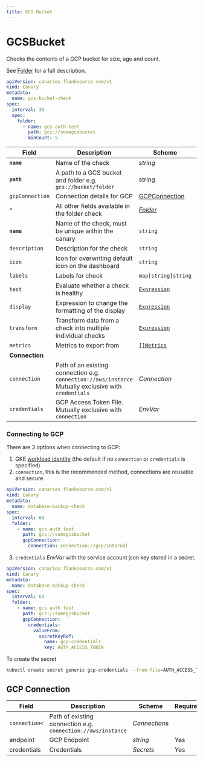 ```yaml
---
title: GCS Bucket
---
```


# <Icon name="gcs" /> GCSBucket

Checks the contents of a GCP bucket for size, age and count.

See [Folder](folder) for a full description.

```yaml title="gcs-folder-check.yaml"
apiVersion: canaries.flanksource.com/v1
kind: Canary
metadata:
  name: gcs-bucket-check
spec:
  interval: 30
  spec:
    folder:
      - name: gcs auth test
        path: gcs://somegcsbucket
        minCount: 5
```

| Field           | Description                                                                                                                       | Scheme                                                 | Required |
| --------------- | --------------------------------------------------------------------------------------------------------------------------------- | ------------------------------------------------------ | -------- |
| **`name`**      | Name of the check                                                                                                                 | _string_                                               | Yes      |
| **`path`**      | A path to a GCS bucket and folder e.g. `gcs://bucket/folder`                                                                      | string                                                 | Yes      |
| `gcpConnection` | Connection details for GCP                                                                                                        | [GCPConnection](#gcp-connection)                       |          |
| `*`             | All other fields available in the folder check                                                                                    | [_Folder_](folder)                                     |          |
| **`name`**      | Name of the check, must be unique within the canary                                                                               | `string`                                               | Yes      |
| `description`   | Description for the check                                                                                                         | `string`                                               |          |
| `icon`          | Icon for overwriting default icon on the dashboard                                                                                | `string`                                               |          |
| `labels`        | Labels for check                                                                                                                  | `map[string]string`                                    |          |
| `test`          | Evaluate whether a check is healthy                                                                                               | [`Expression`](../concepts/health-evaluation)          |          |
| `display`       | Expression to change the formatting of the display                                                                                | [`Expression`](../concepts/display-formatting)         |          |
| `transform`     | Transform data from a check into multiple individual checks                                                                       | [`Expression`](../concepts/transforms)                 |          |
| `metrics`       | Metrics to export from                                                                                                            | [`[]Metrics`](../concepts/metrics-exporter)            |          |
| **Connection**  |                                                                                                                                   |                                                        |          |
| `connection`    | Path of an existing connection e.g. `connection://aws/instance` <br />Mutually exclusive with `credentials` <br /> <Commercial /> | <CommonLink to="connection" >_Connection_</CommonLink> |          |
| `credentials`   | GCP Access Token File. <SkipOSS>Mutually exclusive with `connection`</SkipOSS>                                                    | <CommonLink to="authentication">_EnvVar_</CommonLink>  | Yes      |

### Connecting to GCP

There are 3 options when connecting to GCP:

1. GKE [workload identity](https://cloud.google.com/kubernetes-engine/docs/how-to/workload-identity) (the default if no `connection` or `credentials` is specified)
2. `connection`, this is the recommended method, connections are reusable and secure

```yaml title="aws-connection.yaml"
apiVersion: canaries.flanksource.com/v1
kind: Canary
metadata:
  name: database-backup-check
spec:
  interval: 60
  folder:
    - name: gcs auth test
      path: gcs://somegcsbucket
      gcpConnection:
        connection: connection://gcp/internal
```

3. `credentials` <CommonLink to="authentication">_EnvVar_</CommonLink> with the service account json key stored in a secret.

```yaml title="aws.yaml"
apiVersion: canaries.flanksource.com/v1
kind: Canary
metadata:
  name: database-backup-check
spec:
  interval: 60
  folder:
    - name: gcs auth test
      path: gcs://somegcsbucket
      gcpConnection:
        credentials:
          valueFrom:
            secretKeyRef:
              name: gcp-credentials
              key: AUTH_ACCESS_TOKEN
```

To create the secret

```bash
kubectl create secret generic gcp-credentials --from-file=AUTH_ACCESS_TOKEN=path/to/your/SA_Key.json
```

## GCP Connection

| Field                            | Description                                                                       | Scheme                                                                     | Required |
| -------------------------------- | --------------------------------------------------------------------------------- | -------------------------------------------------------------------------- | -------- |
| <SkipOSS>`connection<`</SkipOSS> | <SkipOSS> Path of existing connection e.g. `connection://aws/instance` </SkipOSS> | <SkipOSS><CommonLink to="connection">_Connections_</CommonLink> </SkipOSS> |          |
| endpoint                         | GCP Endpoint                                                                      | _string_                                                                   | Yes      |
| credentials                      | Credentials                                                                       | <CommonLink to="secrets" >_Secrets_</CommonLink>                           | Yes      |
